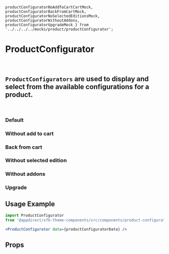     productConfiguratorNoAddToCartCartMock,
    productConfiguratorBackFromCartMock,
    productConfiguratorNoSelectedEditionsMock,
    productConfiguratorWithoutAddons,
    productConfiguratorUpgradeMock } from '../../../../mocks/product/productConfigurator';

<Meta of={ProductConfiguratorStories} />

# ProductConfigurator

<br />

## `ProductConfigurators` are used to display and select from the available configurations for a product.

<br />

### Default

<Canvas>
  <Story of={ProductConfiguratorStories.Default} />
</Canvas>

### Without add to cart

<Canvas>
  <Story of={ProductConfiguratorStories.WithoutAddToCart} />
</Canvas>

### Back from cart

<Canvas>
  <Story of={ProductConfiguratorStories.BackFromCart} />
</Canvas>

### Without selected edition

<Canvas>
  <Story of={ProductConfiguratorStories.WithoutSelectedEdition} />
</Canvas>

### Without addons

<Canvas>
  <Story of={ProductConfiguratorStories.WithoutAddons} />
</Canvas>

### Upgrade

<Canvas>
  <Story of={ProductConfiguratorStories.UpgradeButton} />
</Canvas>

## Usage Example

<CollapsibleJsonSnippet summary="productConfiguratorData" code={productConfiguratorMock} />

```jsx
import ProductConfigurator
from '@appdirect/sfb-theme-components/src/components/product-configurator/ProductConfigurator';

<ProductConfigurator data={productConfiguratorData} />

```

## Props

<ArgsTable of={ProductConfigurator} />
